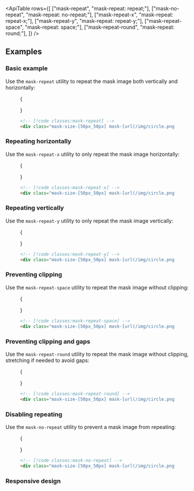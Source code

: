 

<ApiTable
  rows={[
    ["mask-repeat", "mask-repeat: repeat;"],
    ["mask-no-repeat", "mask-repeat: no-repeat;"],
    ["mask-repeat-x", "mask-repeat: repeat-x;"],
    ["mask-repeat-y", "mask-repeat: repeat-y;"],
    ["mask-repeat-space", "mask-repeat: space;"],
    ["mask-repeat-round", "mask-repeat: round;"],
  ]}
/>

## Examples

### Basic example

Use the `mask-repeat` utility to repeat the mask image both vertically and horizontally:

<Figure>

<Example >

{

<div className="flex flex-col py-8">
  <Stripes className="h-40 w-full rounded-lg" border>
    <div className="mask-size-[50px_50px] h-full rounded-lg bg-[url(https://images.unsplash.com/photo-1554629947-334ff61d85dc?ixid=MnwxMjA3fDB8MHxwaG90by1wYWdlfHx8fGVufDB8fHx8&ixlib=rb-1.2.1&auto=format&fit=crop&w=1000&h=1000&q=80)] mask-radial-from-100% mask-radial-closest-side bg-cover bg-center mask-center mask-repeat"></div>
  </Stripes>
</div>

}

</Example>

```html
<!-- [!code classes:mask-repeat] -->
<div class="mask-size-[50px_50px] mask-[url(/img/circle.png)] mask-repeat ..."></div>
```

</Figure>

### Repeating horizontally

Use the `mask-repeat-x` utility to only repeat the mask image horizontally:

<Figure>

<Example >

{

<div className="flex flex-col py-8">
  <Stripes className="h-40 w-full rounded-lg" border>
    <div className="mask-size-[50px_50px] h-full rounded-lg bg-[url(https://images.unsplash.com/photo-1554629947-334ff61d85dc?ixid=MnwxMjA3fDB8MHxwaG90by1wYWdlfHx8fGVufDB8fHx8&ixlib=rb-1.2.1&auto=format&fit=crop&w=1000&h=1000&q=80)] mask-radial-from-100% mask-radial-closest-side bg-cover bg-center mask-center mask-repeat-x"></div>
  </Stripes>
</div>

}

</Example>

```html
<!-- [!code classes:mask-repeat-x] -->
<div class="mask-size-[50px_50px] mask-[url(/img/circle.png)] mask-repeat-x ..."></div>
```

</Figure>

### Repeating vertically

Use the `mask-repeat-y` utility to only repeat the mask image vertically:

<Figure>

<Example>

{

<div className="flex flex-col py-8">
  <Stripes className="h-40 w-full rounded-lg" border>
    <div className="mask-size-[50px_50px] h-full rounded-lg bg-[url(https://images.unsplash.com/photo-1554629947-334ff61d85dc?ixid=MnwxMjA3fDB8MHxwaG90by1wYWdlfHx8fGVufDB8fHx8&ixlib=rb-1.2.1&auto=format&fit=crop&w=1000&h=1000&q=80)] mask-radial-from-100% mask-radial-closest-side bg-cover bg-center mask-center mask-repeat-y"></div>
  </Stripes>
</div>

}

</Example>

```html
<!-- [!code classes:mask-repeat-y] -->
<div class="mask-size-[50px_50px] mask-[url(/img/circle.png)] mask-repeat-y ..."></div>
```

</Figure>

### Preventing clipping

Use the `mask-repeat-space` utility to repeat the mask image without clipping:

<Figure>

<Example resizable>

{

<div className="flex flex-col py-8">
  <Stripes className="h-40 w-full rounded-lg" border>
    <div className="mask-size-[50px_50px] h-full rounded-lg bg-[url(https://images.unsplash.com/photo-1554629947-334ff61d85dc?ixid=MnwxMjA3fDB8MHxwaG90by1wYWdlfHx8fGVufDB8fHx8&ixlib=rb-1.2.1&auto=format&fit=crop&w=1000&h=1000&q=80)] mask-radial-from-100% mask-radial-closest-side bg-cover bg-center mask-repeat-space"></div>
  </Stripes>
</div>
}

</Example>

```html
<!-- [!code classes:mask-repeat-space] -->
<div class="mask-size-[50px_50px] mask-[url(/img/circle.png)] mask-repeat-space ..."></div>
```

</Figure>

### Preventing clipping and gaps

Use the `mask-repeat-round` utility to repeat the mask image without clipping, stretching if needed to avoid gaps:

<Figure>

<Example resizable>

{

<div className="flex flex-col py-8">
  <Stripes className="h-40 w-full rounded-lg" border>
    <div className="mask-size-[50px_50px] h-full rounded-lg bg-[url(https://images.unsplash.com/photo-1554629947-334ff61d85dc?ixid=MnwxMjA3fDB8MHxwaG90by1wYWdlfHx8fGVufDB8fHx8&ixlib=rb-1.2.1&auto=format&fit=crop&w=1000&h=1000&q=80)] mask-radial-from-100% mask-radial-closest-side bg-cover bg-center mask-repeat-round"></div>
  </Stripes>
</div>

}

</Example>

```html
<!-- [!code classes:mask-repeat-round] -->
<div class="mask-size-[50px_50px] mask-[url(/img/circle.png)] mask-repeat-round ..."></div>
```

</Figure>

### Disabling repeating

Use the `mask-no-repeat` utility to prevent a mask image from repeating:

<Figure>

<Example >
{

<div className="flex flex-col py-8">
  <Stripes className="h-40 w-full rounded-lg" border>
    <div className="mask-size-[50px_50px] h-full rounded-lg bg-[url(https://images.unsplash.com/photo-1554629947-334ff61d85dc?ixid=MnwxMjA3fDB8MHxwaG90by1wYWdlfHx8fGVufDB8fHx8&ixlib=rb-1.2.1&auto=format&fit=crop&w=1000&h=1000&q=80)] mask-radial-from-100% mask-radial-closest-side bg-cover bg-center mask-center mask-no-repeat"></div>
  </Stripes>
</div>

}

</Example>

```html
<!-- [!code classes:mask-no-repeat] -->
<div class="mask-size-[50px_50px] mask-[url(/img/circle.png)] mask-no-repeat ..."></div>
```

</Figure>

### Responsive design

<ResponsiveDesign property="mask-repeat" defaultClass="mask-repeat" featuredClass="mask-repeat-x" />

